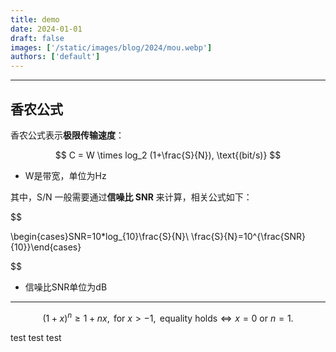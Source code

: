 ```yaml
---
title: demo
date: 2024-01-01
draft: false
images: ['/static/images/blog/2024/mou.webp']
authors: ['default']
---
```


---

## 香农公式

香农公式表示**极限传输速度**：

$$
C = W \times log_2 (1+\frac{S}{N}), \text{(bit/s)}
$$

- W是带宽，单位为Hz

其中，S/N 一般需要通过**信噪比 SNR** 来计算，相关公式如下：

$$

\begin{cases}SNR=10*log_{10}\frac{S}{N}\\
\frac{S}{N}=10^{\frac{SNR}{10}}\end{cases}


$$

- 信噪比SNR单位为dB

---

$$
(1+x)^n \ge 1+nx, \text{ for } x > -1, \text{ equality holds} \iff x = 0 \text{ or } n=1.
$$

test test test
